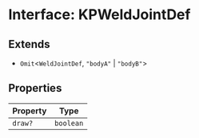 # Interface: KPWeldJointDef

## Extends

- `Omit`\<`WeldJointDef`, `"bodyA"` \| `"bodyB"`\>

## Properties

| Property | Type |
| ------ | ------ |
| `draw?` | `boolean` |
